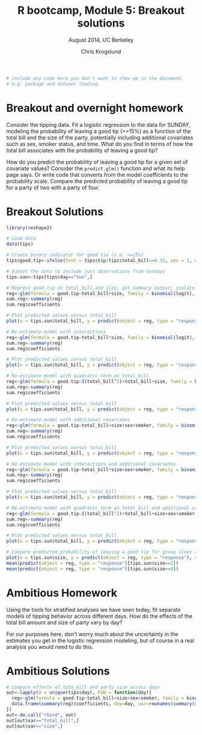 % R bootcamp, Module 5: Breakout solutions
% August 2014, UC Berkeley
% Chris Krogslund

```r
# include any code here you don't want to show up in the document,
# e.g. package and dataset loading
```

# Breakout and overnight homework

Consider the tipping data. Fit a logistic regression to the data for SUNDAY, modeling the probability of leaving a good tip (>=15%) as a function of the total bill and the size of the party, potentially including additional covariates such as sex, smoker status, and time. What do you find in terms of how the total bill associates with the probability of leaving a good tip?

How do you predict the probability of leaving a good tip for a given set of covariate values? Consider the `predict.glm()` function and what its help page says. Or write code that converts from the model coefficients to the probability scale. Compare the predicted probability of leaving a good tip for a party of two with a party of four.

# Breakout Solutions

```r
library(reshape2)

# Load data
data(tips)

# Create binary indicator for good tip (i.e. >=15%)
tips$good.tip<-ifelse(test = tips$tip/tips$total_bill>=0.15, yes = 1, no = 0)

# Subset the data to include just observations from Sundays
tips.sun<-tips[tips$day=="Sun",]

# Regress good.tip on total_bill and size; get summary output; isolate total_bill coefficient
reg<-glm(formula = good.tip~total_bill+size, family = binomial(logit), data = tips.sun)
sum.reg<-summary(reg)
sum.reg$coefficients

# Plot predicted values versus total_bill
plot(x = tips.sun$total_bill, y = predict(object = reg, type = "response"), xlab = "Total Bill", ylab = "Pr(Good Tip)")

# Re-estimate model with interactions
reg<-glm(formula = good.tip~total_bill*size, family = binomial(logit), data = tips.sun)
sum.reg<-summary(reg)
sum.reg$coefficients

# Plot predicted values versus total_bill
plot(x = tips.sun$total_bill, y = predict(object = reg, type = "response"), xlab = "Total Bill", ylab = "Pr(Good Tip)")

# Re-estimate model with quadratic term on total_bill
reg<-glm(formula = good.tip~I(total_bill^2)+total_bill+size, family = binomial(logit), data = tips.sun)
sum.reg<-summary(reg)
sum.reg$coefficients

# Plot predicted values versus total_bill
plot(x = tips.sun$total_bill, y = predict(object = reg, type = "response"), xlab = "Total Bill", ylab = "Pr(Good Tip)")

# Re-estimate model with additional covariates
reg<-glm(formula = good.tip~total_bill+size+sex+smoker, family = binomial(logit), data = tips.sun)
sum.reg<-summary(reg)
sum.reg$coefficients

# Plot predicted values versus total_bill
plot(x = tips.sun$total_bill, y = predict(object = reg, type = "response"), xlab = "Total Bill", ylab = "Pr(Good Tip)")

# Re-estimate model with interactions and additional covariates
reg<-glm(formula = good.tip~total_bill*size+sex+smoker, family = binomial(logit), data = tips.sun)
sum.reg<-summary(reg)
sum.reg$coefficients

# Plot predicted values versus total_bill
plot(x = tips.sun$total_bill, y = predict(object = reg, type = "response"), xlab = "Total Bill", ylab = "Pr(Good Tip)")

# Re-estimate model with quadratic term on total_bill and additional covariates
reg<-glm(formula = good.tip~I(total_bill^2)+total_bill+size+sex+smoker, family = binomial(logit), data = tips.sun)
sum.reg<-summary(reg)
sum.reg$coefficients

# Plot predicted values versus total_bill
plot(x = tips.sun$total_bill, y = predict(object = reg, type = "response"), xlab = "Total Bill", ylab = "Pr(Good Tip)")

# Compare predicted probability of leaving a good tip for group sizes of two and four
plot(x = tips.sun$size, y = predict(object = reg, type = "response"), xlab = "Size of Party", ylab = "Pr(Good Tip)")
mean(predict(object = reg, type = "response")[tips.sun$size==2])
mean(predict(object = reg, type = "response")[tips.sun$size==4])
```

# Ambitious Homework

Using the tools for stratified analyses we have seen today, fit separate models of tipping behavior across different days. How do the effects of the total bill amount and size of party vary by day?

For our purposes here, don't worry much about the uncertainty in the estimates you get in the logistic regression modeling, but of course in a real analysis you would need to do this. 

# Ambitious Solutions
```r
# Compare effects of tota_bill and party size across days
out<-lapply(X = unique(tips$day), FUN = function(day){
  reg<-glm(formula = good.tip~total_bill+size+sex+smoker, family = binomial(logit), data = tips[tips$day==day,])
  data.frame(summary(reg)$coefficients, day=day, var=rownames(summary(reg)$coefficients))
})
out<-do.call("rbind", out)
out[out$var=="total_bill",]
out[out$var=="size",]
```










